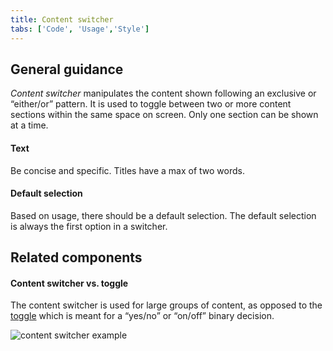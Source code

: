 ```yaml
---
title: Content switcher
tabs: ['Code', 'Usage','Style']
---
```

## General guidance

_Content switcher_ manipulates the content shown following an exclusive or “either/or” pattern.
It is used to toggle between two or more content sections within the same space on screen. Only one section can be shown at a time.

#### Text

Be concise and specific. Titles have a max of two words.

#### Default selection

Based on usage, there should be a default selection. The default selection is always the first option in a switcher.

## Related components

#### Content switcher vs. toggle

The content switcher is used for large groups of content, as opposed to the [toggle](/components/toggle) which is meant for a “yes/no” or “on/off” binary decision.

<ImageComponent cols="8">

![content switcher example](images/content-switcher-usage-1.png)

</ImageComponent>
